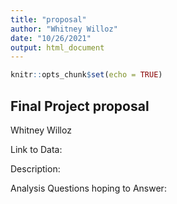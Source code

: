 ```yaml
---
title: "proposal"
author: "Whitney Willoz"
date: "10/26/2021"
output: html_document
---
```


```r
knitr::opts_chunk$set(echo = TRUE)
```

## Final Project proposal

Whitney Willoz

Link to Data:

Description:

Analysis Questions hoping to Answer:


